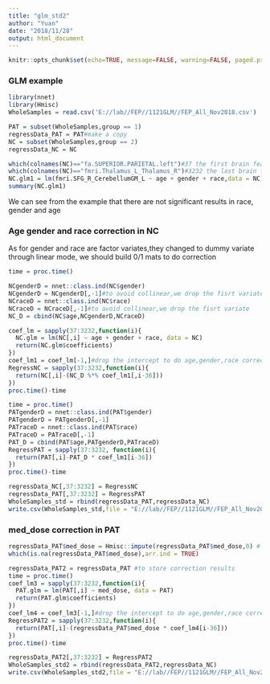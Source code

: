 ---
title: "glm_std2"
author: "Yuan"
date: "2018/11/28"
output: html_document
---

```{r setup, include=FALSE}
knitr::opts_chunk$set(echo=TRUE, message=FALSE, warning=FALSE, paged.print=FALSE)
```

### GLM example

```{r input data}
library(nnet)
library(Hmisc)
WholeSamples = read.csv('E://lab//FEP//1121GLM//FEP_All_Nov2018.csv')
```

```{r split to NC and PAT}
PAT = subset(WholeSamples,group == 1)
regressData_PAT = PAT#make a copy
NC = subset(WholeSamples,group == 2)
regressData_NC = NC
```

```{r example}
which(colnames(NC)=="fa.SUPERIOR.PARIETAL.left")#37 the first brain feature 
which(colnames(NC)=="fmri.Thalamus_L_Thalamus_R")#3232 the last brain feature
NC.glm1 = lm(fmri.SFG_R_CerebellumGM_L ~ age + gender + race,data = NC)
summary(NC.glm1)
```
We can see from the example that there are not significant results in race, gender and age  

### Age gender and race correction in NC

As for gender and race are factor variates,they changed to dummy variate through linear mode, we should build 0/1 mats to do correction  

```{r NC}
time = proc.time()

NCgenderD = nnet::class.ind(NC$gender)
NCgenderD = NCgenderD[,-1]#to avoid collinear,we drop the fisrt variate
NCraceD = nnet::class.ind(NC$race)
NCraceD = NCraceD[,-1]#to avoid collinear,we drop the fisrt variate
NC_D = cbind(NC$age,NCgenderD,NCraceD)

coef_lm = sapply(37:3232,function(i){
  NC.glm = lm(NC[,i] ~ age + gender + race, data = NC)
  return(NC.glm$coefficients)
})
coef_lm1 = coef_lm[-1,]#drop the intercept to do age,gender,race correction
RegressNC = sapply(37:3232,function(i){
  return(NC[,i]-(NC_D %*% coef_lm1[,i-36]))
})
proc.time()-time
```

```{r PAT}
time = proc.time()
PATgenderD = nnet::class.ind(PAT$gender)
PATgenderD = PATgenderD[,-1]
PATraceD = nnet::class.ind(PAT$race)
PATraceD = PATraceD[,-1]
PAT_D = cbind(PAT$age,PATgenderD,PATraceD)
RegressPAT = sapply(37:3232, function(i){
  return(PAT[,i]-PAT_D * coef_lm1[i-36])
})
proc.time()-time
```
```{r store the correction results}
regressData_NC[,37:3232] = RegressNC
regressData_PAT[,37:3232] = RegressPAT
WholeSamples_std = rbind(regressData_PAT,regressData_NC)
write.csv(WholeSamples_std,file = "E://lab//FEP//1121GLM//FEP_All_Nov2018_MRIstd12.csv",row.names = F)
```
### med_dose correction in PAT
```{r}
regressData_PAT$med_dose = Hmisc::impute(regressData_PAT$med_dose,0) # set NA to 0
which(is.na(regressData_PAT$med_dose),arr.ind = TRUE)
```
```{r}
regressData_PAT2 = regressData_PAT #to store correction results 
time = proc.time()
coef_lm3 = sapply(37:3232,function(i){
  PAT.glm = lm(PAT[,i] ~ med_dose, data = PAT)
  return(PAT.glm$coefficients)
})
coef_lm4 = coef_lm3[-1,]#drop the intercept to do age,gender,race correction
RegressPAT2 = sapply(37:3232,function(i){
  return(PAT[,i]-(regressData_PAT$med_dose * coef_lm4[i-36]))
})
proc.time()-time
```



```{r store the final correction results}
regressData_PAT2[,37:3232] = RegressPAT2
WholeSamples_std2 = rbind(regressData_PAT2,regressData_NC)
write.csv(WholeSamples_std2,file = "E://lab//FEP//1121GLM//FEP_All_Nov2018_MRI_med_dose_std9_.csv",row.names = F)
```